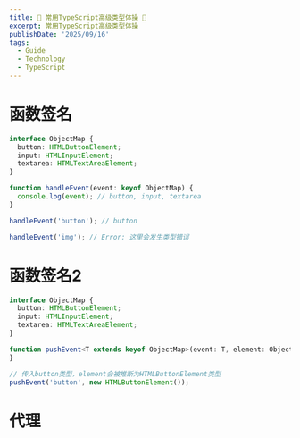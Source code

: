 ```yaml
---
title: 🚧 常用TypeScript高级类型体操 🚧
excerpt: 常用TypeScript高级类型体操
publishDate: '2025/09/16'
tags:
  - Guide
  - Technology
  - TypeScript
---
```



# 函数签名
```ts
interface ObjectMap {
  button: HTMLButtonElement;
  input: HTMLInputElement;
  textarea: HTMLTextAreaElement;
}

function handleEvent(event: keyof ObjectMap) {
  console.log(event); // button, input, textarea
}

handleEvent('button'); // button

handleEvent('img'); // Error: 这里会发生类型错误
```

# 函数签名2
```ts
interface ObjectMap {
  button: HTMLButtonElement;
  input: HTMLInputElement;
  textarea: HTMLTextAreaElement;
}

function pushEvent<T extends keyof ObjectMap>(event: T, element: ObjectMap[T]) {
}

// 传入button类型，element会被推断为HTMLButtonElement类型
pushEvent('button', new HTMLButtonElement());

```

# 代理